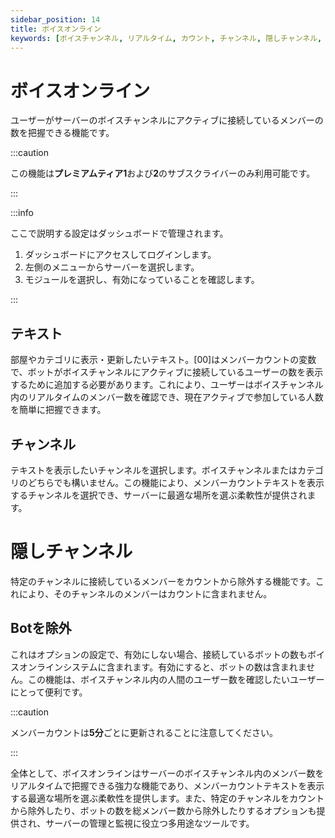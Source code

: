 ```yaml
---
sidebar_position: 14
title: ボイスオンライン
keywords: [ボイスチャンネル, リアルタイム, カウント, チャンネル, 隠しチャンネル, プレミアムティア, ダッシュボード, メンバーカウント, Bot, サーバー管理, ボイスオンライン]
---
```


# ボイスオンライン

ユーザーがサーバーのボイスチャンネルにアクティブに接続しているメンバーの数を把握できる機能です。

:::caution

この機能は**プレミアムティア1**および**2**のサブスクライバーのみ利用可能です。

:::

:::info

ここで説明する設定はダッシュボードで管理されます。

1. ダッシュボードにアクセスしてログインします。
2. 左側のメニューからサーバーを選択します。
3. モジュールを選択し、有効になっていることを確認します。

:::

## テキスト

部屋やカテゴリに表示・更新したいテキスト。[00]はメンバーカウントの変数で、ボットがボイスチャンネルにアクティブに接続しているユーザーの数を表示するために追加する必要があります。これにより、ユーザーはボイスチャンネル内のリアルタイムのメンバー数を確認でき、現在アクティブで参加している人数を簡単に把握できます。

## チャンネル

テキストを表示したいチャンネルを選択します。ボイスチャンネルまたはカテゴリのどちらでも構いません。この機能により、メンバーカウントテキストを表示するチャンネルを選択でき、サーバーに最適な場所を選ぶ柔軟性が提供されます。

# 隠しチャンネル

特定のチャンネルに接続しているメンバーをカウントから除外する機能です。これにより、そのチャンネルのメンバーはカウントに含まれません。

## Botを除外

これはオプションの設定で、有効にしない場合、接続しているボットの数もボイスオンラインシステムに含まれます。有効にすると、ボットの数は含まれません。この機能は、ボイスチャンネル内の人間のユーザー数を確認したいユーザーにとって便利です。

:::caution

メンバーカウントは**5分**ごとに更新されることに注意してください。

:::

全体として、ボイスオンラインはサーバーのボイスチャンネル内のメンバー数をリアルタイムで把握できる強力な機能であり、メンバーカウントテキストを表示する最適な場所を選ぶ柔軟性を提供します。また、特定のチャンネルをカウントから除外したり、ボットの数を総メンバー数から除外したりするオプションも提供され、サーバーの管理と監視に役立つ多用途なツールです。


